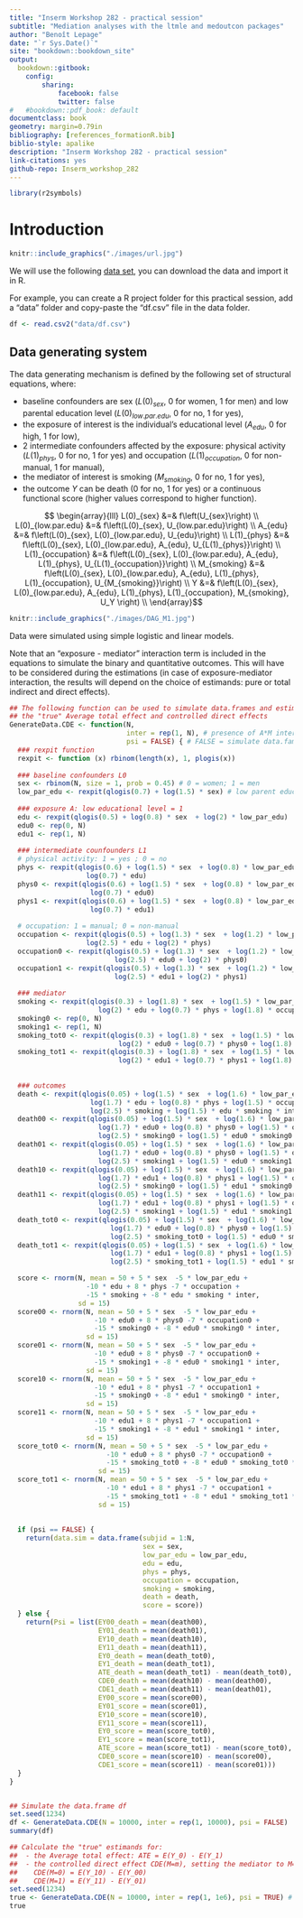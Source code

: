 ```yaml
---
title: "Inserm Workshop 282 - practical session"
subtitle: "Mediation analyses with the ltmle and medoutcon packages"
author: "Benoît Lepage"
date: "`r Sys.Date()`"
site: "bookdown::bookdown_site"
output:
  bookdown::gitbook: 
    config:
        sharing:
            facebook: false
            twitter: false
#   #bookdown::pdf_book: default
documentclass: book
geometry: margin=0.79in
bibliography: [references_formationR.bib]
biblio-style: apalike
description: "Inserm Workshop 282 - practical session"
link-citations: yes
github-repo: Inserm_workshop_282
---
```


<!-- If you need PDF output, uncomment bookdown::pdf_book above in YAML. You will need a LaTeX installation, e.g., https://yihui.name/tinytex/ -->

```r
library(r2symbols)
```

# Introduction  

```r
knitr::include_graphics("./images/url.jpg")    
```

We will use the following [data set](https://github.com/benoitlepage/Inserm_workshop_282/blob/main/data/df.csv), you can download the data and import it in R. 

For example, you can create a R project folder for this practical session, add a "data" folder and copy-paste the "df.csv" file in the data folder.

```r
df <- read.csv2("data/df.csv")
```

## Data generating system
The data generating mechanism is defined by the following set of structural equations, where:

  - baseline confounders are sex ($L(0)_{sex}$, 0 for women, 1 for men) and low parental education level ($L(0)_{low.par.edu}$, 0 for no, 1 for yes),
  - the exposure of interest is the individual's educational level ($A_{edu}$, 0 for high, 1 for low),
  - 2 intermediate confounders affected by the exposure: physical activity ($L(1)_{phys}$, 0 for no, 1 for yes) and occupation ($L(1)_{occupation}$, 0 for non-manual, 1 for manual),
  - the mediator of interest is smoking ($M_{smoking}$, 0 for no, 1 for yes),
  - the outcome $Y$ can be death (0 for no, 1 for yes) or a continuous functional score (higher values correspond to higher function).

$$
\begin{array}{lll}
  L(0)_{sex}         &=& f\left(U_{sex}\right) \\
  L(0)_{low.par.edu} &=& f\left(L(0)_{sex}, U_{low.par.edu}\right) \\
  A_{edu}            &=& f\left(L(0)_{sex}, L(0)_{low.par.edu}, U_{edu}\right) \\
  L(1)_{phys}        &=& f\left(L(0)_{sex}, L(0)_{low.par.edu}, A_{edu}, U_{L(1)_{phys}}\right) \\
  L(1)_{occupation}  &=& f\left(L(0)_{sex}, L(0)_{low.par.edu}, A_{edu}, L(1)_{phys}, U_{L(1)_{occupation}}\right) \\
  M_{smoking}        &=& f\left(L(0)_{sex}, L(0)_{low.par.edu}, A_{edu}, L(1)_{phys}, L(1)_{occupation}, U_{M_{smoking}}\right) \\
  Y                  &=& f\left(L(0)_{sex}, L(0)_{low.par.edu}, A_{edu}, L(1)_{phys}, L(1)_{occupation}, M_{smoking}, U_Y \right) \\
\end{array}$$

```r
knitr::include_graphics("./images/DAG_M1.jpg")    
```

Data were simulated using simple logistic and linear models. 

Note that an "exposure - mediator" interaction term is included in the equations to simulate the binary and quantitative outcomes. This will have to be considered during the estimations (in case of exposure-mediator interaction, the results will depend on the choice of estimands: pure or total indirect and direct effects).

```r
## The following function can be used to simulate data.frames and estimate
## the "true" Average total effect and controlled direct effects
GenerateData.CDE <- function(N, 
                             inter = rep(1, N), # presence of A*M interaction
                             psi = FALSE) { # FALSE = simulate data.fame only
  ### rexpit function
  rexpit <- function (x) rbinom(length(x), 1, plogis(x))
  
  ### baseline confounders L0
  sex <- rbinom(N, size = 1, prob = 0.45) # 0 = women; 1 = men
  low_par_edu <- rexpit(qlogis(0.7) + log(1.5) * sex) # low parent education
  
  ### exposure A: low educational level = 1
  edu <- rexpit(qlogis(0.5) + log(0.8) * sex  + log(2) * low_par_edu)
  edu0 <- rep(0, N)
  edu1 <- rep(1, N)
  
  ### intermediate counfounders L1
  # physical activity: 1 = yes ; 0 = no
  phys <- rexpit(qlogis(0.6) + log(1.5) * sex  + log(0.8) * low_par_edu +
                   log(0.7) * edu)
  phys0 <- rexpit(qlogis(0.6) + log(1.5) * sex  + log(0.8) * low_par_edu +
                    log(0.7) * edu0)
  phys1 <- rexpit(qlogis(0.6) + log(1.5) * sex  + log(0.8) * low_par_edu +
                    log(0.7) * edu1)
  
  # occupation: 1 = manual; 0 = non-manual
  occupation <- rexpit(qlogis(0.5) + log(1.3) * sex  + log(1.2) * low_par_edu + 
                   log(2.5) * edu + log(2) * phys) 
  occupation0 <- rexpit(qlogis(0.5) + log(1.3) * sex  + log(1.2) * low_par_edu + 
                          log(2.5) * edu0 + log(2) * phys0)  
  occupation1 <- rexpit(qlogis(0.5) + log(1.3) * sex  + log(1.2) * low_par_edu + 
                          log(2.5) * edu1 + log(2) * phys1) 
  
  ### mediator
  smoking <- rexpit(qlogis(0.3) + log(1.8) * sex  + log(1.5) * low_par_edu + 
                      log(2) * edu + log(0.7) * phys + log(1.8) * occupation) 
  smoking0 <- rep(0, N)
  smoking1 <- rep(1, N)
  smoking_tot0 <- rexpit(qlogis(0.3) + log(1.8) * sex  + log(1.5) * low_par_edu + 
                           log(2) * edu0 + log(0.7) * phys0 + log(1.8) * occupation0) 
  smoking_tot1 <- rexpit(qlogis(0.3) + log(1.8) * sex  + log(1.5) * low_par_edu + 
                           log(2) * edu1 + log(0.7) * phys1 + log(1.8) * occupation1) 
                     
  
  ### outcomes
  death <- rexpit(qlogis(0.05) + log(1.5) * sex  + log(1.6) * low_par_edu + 
                    log(1.7) * edu + log(0.8) * phys + log(1.5) * occupation + 
                    log(2.5) * smoking + log(1.5) * edu * smoking * inter)
  death00 <- rexpit(qlogis(0.05) + log(1.5) * sex  + log(1.6) * low_par_edu + 
                      log(1.7) * edu0 + log(0.8) * phys0 + log(1.5) * occupation0 + 
                      log(2.5) * smoking0 + log(1.5) * edu0 * smoking0 * inter)
  death01 <- rexpit(qlogis(0.05) + log(1.5) * sex  + log(1.6) * low_par_edu + 
                      log(1.7) * edu0 + log(0.8) * phys0 + log(1.5) * occupation0 + 
                      log(2.5) * smoking1 + log(1.5) * edu0 * smoking1 * inter)
  death10 <- rexpit(qlogis(0.05) + log(1.5) * sex  + log(1.6) * low_par_edu + 
                      log(1.7) * edu1 + log(0.8) * phys1 + log(1.5) * occupation1 + 
                      log(2.5) * smoking0 + log(1.5) * edu1 * smoking0 * inter)
  death11 <- rexpit(qlogis(0.05) + log(1.5) * sex  + log(1.6) * low_par_edu + 
                      log(1.7) * edu1 + log(0.8) * phys1 + log(1.5) * occupation1 + 
                      log(2.5) * smoking1 + log(1.5) * edu1 * smoking1 * inter)
  death_tot0 <- rexpit(qlogis(0.05) + log(1.5) * sex  + log(1.6) * low_par_edu + 
                         log(1.7) * edu0 + log(0.8) * phys0 + log(1.5) * occupation0 + 
                         log(2.5) * smoking_tot0 + log(1.5) * edu0 * smoking_tot0 * inter)
  death_tot1 <- rexpit(qlogis(0.05) + log(1.5) * sex  + log(1.6) * low_par_edu + 
                         log(1.7) * edu1 + log(0.8) * phys1 + log(1.5) * occupation1 + 
                         log(2.5) * smoking_tot1 + log(1.5) * edu1 * smoking_tot1 * inter)

  score <- rnorm(N, mean = 50 + 5 * sex  -5 * low_par_edu + 
                   -10 * edu + 8 * phys -7 * occupation + 
                   -15 * smoking + -8 * edu * smoking * inter, 
                 sd = 15)
  score00 <- rnorm(N, mean = 50 + 5 * sex  -5 * low_par_edu + 
                     -10 * edu0 + 8 * phys0 -7 * occupation0 + 
                     -15 * smoking0 + -8 * edu0 * smoking0 * inter,
                   sd = 15)
  score01 <- rnorm(N, mean = 50 + 5 * sex  -5 * low_par_edu + 
                     -10 * edu0 + 8 * phys0 -7 * occupation0 + 
                     -15 * smoking1 + -8 * edu0 * smoking1 * inter,
                   sd = 15)  
  score10 <- rnorm(N, mean = 50 + 5 * sex  -5 * low_par_edu + 
                     -10 * edu1 + 8 * phys1 -7 * occupation1 + 
                     -15 * smoking0 + -8 * edu1 * smoking0 * inter,
                   sd = 15)   
  score11 <- rnorm(N, mean = 50 + 5 * sex  -5 * low_par_edu + 
                     -10 * edu1 + 8 * phys1 -7 * occupation1 + 
                     -15 * smoking1 + -8 * edu1 * smoking1 * inter, 
                   sd = 15)   
  score_tot0 <- rnorm(N, mean = 50 + 5 * sex  -5 * low_par_edu + 
                        -10 * edu0 + 8 * phys0 -7 * occupation0 + 
                        -15 * smoking_tot0 + -8 * edu0 * smoking_tot0 * inter, 
                      sd = 15)
  score_tot1 <- rnorm(N, mean = 50 + 5 * sex  -5 * low_par_edu + 
                        -10 * edu1 + 8 * phys1 -7 * occupation1 + 
                        -15 * smoking_tot1 + -8 * edu1 * smoking_tot1 * inter, 
                      sd = 15)
                   
  
  if (psi == FALSE) {
    return(data.sim = data.frame(subjid = 1:N,
                                 sex = sex, 
                                 low_par_edu = low_par_edu,
                                 edu = edu,
                                 phys = phys,
                                 occupation = occupation,
                                 smoking = smoking,
                                 death = death,
                                 score = score))
  } else {
    return(Psi = list(EY00_death = mean(death00),
                      EY01_death = mean(death01),
                      EY10_death = mean(death10),
                      EY11_death = mean(death11),
                      EY0_death = mean(death_tot0), 
                      EY1_death = mean(death_tot1),
                      ATE_death = mean(death_tot1) - mean(death_tot0),
                      CDE0_death = mean(death10) - mean(death00),
                      CDE1_death = mean(death11) - mean(death01),
                      EY00_score = mean(score00),
                      EY01_score = mean(score01),
                      EY10_score = mean(score10),
                      EY11_score = mean(score11),
                      EY0_score = mean(score_tot0),
                      EY1_score = mean(score_tot1),
                      ATE_score = mean(score_tot1) - mean(score_tot0),
                      CDE0_score = mean(score10) - mean(score00),
                      CDE1_score = mean(score11) - mean(score01)))
  }
}


## Simulate the data.frame df 
set.seed(1234)
df <- GenerateData.CDE(N = 10000, inter = rep(1, 10000), psi = FALSE)
summary(df)

## Calculate the "true" estimands for:
##  - the Average total effect: ATE = E(Y_0) - E(Y_1)
##  - the controlled direct effect CDE(M=m), setting the mediator to M=m
##    CDE(M=0) = E(Y_10) - E(Y_00)
##    CDE(M=1) = E(Y_11) - E(Y_01)
set.seed(1234)
true <- GenerateData.CDE(N = 10000, inter = rep(1, 1e6), psi = TRUE) # CHANGE N TO 1e6 ++++++++++
true
```








